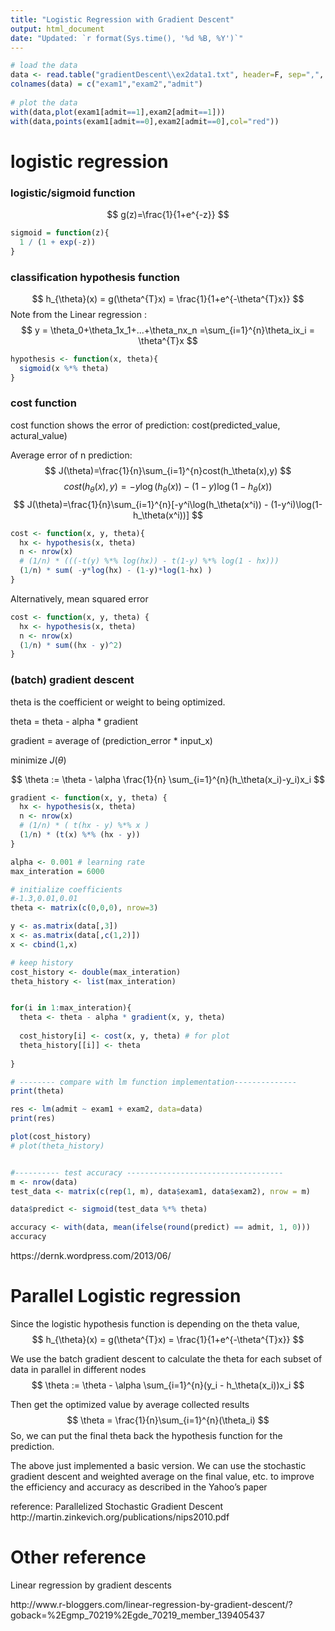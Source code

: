---
title: "Logistic Regression with Gradient Descent"
output: html_document
date: "Updated: `r format(Sys.time(), '%d %B, %Y')`"
---

```{r}
# load the data
data <- read.table("gradientDescent\\ex2data1.txt", header=F, sep=",", quote ="\"'")
colnames(data) = c("exam1","exam2","admit")
  
# plot the data
with(data,plot(exam1[admit==1],exam2[admit==1]))
with(data,points(exam1[admit==0],exam2[admit==0],col="red"))

```

# logistic regression 

### logistic/sigmoid function

$$
g(z)=\frac{1}{1+e^{-z}}
$$

```{r}
sigmoid = function(z){
  1 / (1 + exp(-z))
}

```

### classification hypothesis function

$$
h_{\theta}(x) = g(\theta^{T}x) = \frac{1}{1+e^{-\theta^{T}x}}
$$
Note from the Linear regression : 
$$
y = \theta_0+\theta_1x_1+...+\theta_nx_n =\sum_{i=1}^{n}\theta_ix_i = \theta^{T}x
$$


```{r}
hypothesis <- function(x, theta){
  sigmoid(x %*% theta)
}

```



### cost function 

cost function shows the error of prediction: cost(predicted_value, actural_value)

Average error of n prediction:
$$
J(\theta)=\frac{1}{n}\sum_{i=1}^{n}cost(h_\theta(x),y)
$$
$$
cost(h_\theta(x),y)=-y\log(h_\theta(x)) - (1-y)\log(1-h_\theta(x))
$$
$$
J(\theta)=\frac{1}{n}\sum_{i=1}^{n}[-y^i\log(h_\theta(x^i)) - (1-y^i)\log(1- h_\theta(x^i))]
$$

```{r}
cost <- function(x, y, theta){
  hx <- hypothesis(x, theta)
  n <- nrow(x)
  # (1/n) * (((-t(y) %*% log(hx)) - t(1-y) %*% log(1 - hx)))
  (1/n) * sum( -y*log(hx) - (1-y)*log(1-hx) )
}

```


Alternatively, mean squared error 

```{r}
cost <- function(x, y, theta) {
  hx <- hypothesis(x, theta)
  n <- nrow(x)
  (1/n) * sum((hx - y)^2) 
}
```



### (batch) gradient descent

theta is the coefficient or weight to being optimized. 

theta = theta - alpha * gradient

gradient =  average of (prediction_error * input_x)

minimize $J(\theta)$

$$
\theta := \theta - \alpha \frac{1}{n} \sum_{i=1}^{n}(h_\theta(x_i)-y_i)x_i
$$

```{r}

gradient <- function(x, y, theta) {
  hx <- hypothesis(x, theta)
  n <- nrow(x)
  # (1/n) * ( t(hx - y) %*% x )
  (1/n) * (t(x) %*% (hx - y))
}

```


```{r}
alpha <- 0.001 # learning rate
max_interation = 6000

# initialize coefficients
#-1.3,0.01,0.01
theta <- matrix(c(0,0,0), nrow=3)

y <- as.matrix(data[,3])
x <- as.matrix(data[,c(1,2)])
x <- cbind(1,x)

# keep history
cost_history <- double(max_interation)
theta_history <- list(max_interation)


for(i in 1:max_interation){
  theta <- theta - alpha * gradient(x, y, theta)
  
  cost_history[i] <- cost(x, y, theta) # for plot
  theta_history[[i]] <- theta
  
}

# -------- compare with lm function implementation--------------
print(theta)

res <- lm(admit ~ exam1 + exam2, data=data)
print(res)

```

```{r}
plot(cost_history)
# plot(theta_history)


#---------- test accuracy -----------------------------------
m <- nrow(data)
test_data <- matrix(c(rep(1, m), data$exam1, data$exam2), nrow = m)

data$predict <- sigmoid(test_data %*% theta)

accuracy <- with(data, mean(ifelse(round(predict) == admit, 1, 0)))
accuracy

```

https://dernk.wordpress.com/2013/06/


# Parallel Logistic regression

Since the logistic hypothesis function is depending on the theta value, 
$$
h_{\theta}(x) = g(\theta^{T}x) = \frac{1}{1+e^{-\theta^{T}x}}
$$

We use the batch gradient descent to calculate the theta for each subset of data in parallel in different nodes
$$
\theta := \theta - \alpha \sum_{i=1}^{n}(y_i - h_\theta(x_i))x_i
$$

Then get the optimized value by average collected results
$$
\theta = \frac{1}{n}\sum_{i=1}^{n}(\theta_i)
$$
So, we can put the final theta back the hypothesis function for the prediction.

The above just implemented a basic version. We can use the stochastic gradient descent and weighted average on the final value, etc. to improve the efficiency and accuracy as described in the Yahoo’s paper

reference: Parallelized Stochastic Gradient Descent
http://martin.zinkevich.org/publications/nips2010.pdf

# Other reference

Linear regression by gradient descents

http://www.r-bloggers.com/linear-regression-by-gradient-descent/?goback=%2Egmp_70219%2Egde_70219_member_139405437



